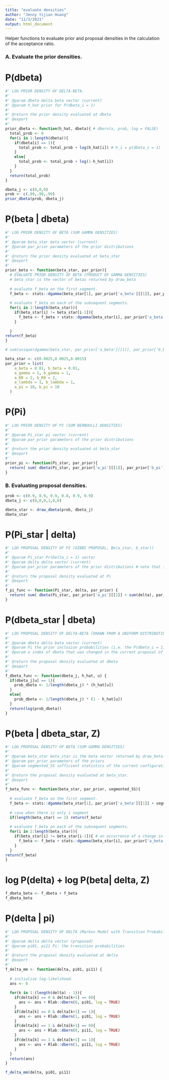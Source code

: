 ```yaml
---
title: "evaluate densities"
author: "Jenny Yijian Huang"
date: "11/3/2021"
output: html_document
---
```

Helper functions to evaluate prior and proposal densities in the calculation of the acceptance ratio.

### A. Evaluate the prior densities.

# P(dbeta)
```r
#' LOG PRIOR DENSITY OF DELTA-BETA.
#'
#' @param dbeta delta beta vector (current)
#' @param h_hat prior for P(dbeta_i = 1)
#'
#' @return the prior density evaluated at dbeta
#' @export
#'
prior_dbeta <- function(h_hat, dbeta){ # dbern(x, prob, log = FALSE)
  total_prob <- 0
  for(i in 1:length(dbeta)){
    if(dbeta[i] == 1){
      total_prob <- total_prob + log(h_hat[i]) # h_i = p(dbeta_i = 1)
    }
    else{
      total_prob <- total_prob + log(1-h_hat[i])
    }
  }
  return(total_prob)
}
```

```r
dbeta_j <- c(0,0,0)
prob <- c(.99,.99,.99)
prior_dbeta(prob, dbeta_j)
```

# P(beta | dbeta)
```r
#' LOG PRIOR DENSITY OF BETA (SUM GAMMA DENSITIES)
#'
#' @param beta_star beta vector (current)
#' @param par_prior parameters of the prior distributions
#'
#' @return the prior density evaluated at beta_star
#' @export
#'
prior_beta <- function(beta_star, par_prior){
  # EVALUATE PRIOR DENSITY OF BETA (PRODUCT OF GAMMA DENSITIES)
  # beta_star is the vector of betas returned by draw_beta
  
  # evaluate f_beta on the first segment. 
  f_beta <- stats::dgamma(beta_star[1], par_prior['a_beta'][[1]], par_prior['b_beta'][[1]], log = TRUE)
  
  # evaluate f_beta on each of the subsequent segments.
  for(i in 2:length(beta_star)){
    if(beta_star[i] != beta_star[i-1]){
      f_beta <- f_beta + stats::dgamma(beta_star[i], par_prior['a_beta'][[1]], par_prior['b_beta'][[1]], log = TRUE)
    }
    
  }
return(f_beta)
}

# sum(unique(dgamma(beta_star, par_prior['a_beta'][[1]], par_prior['b_beta'][[1]], log = TRUE)))
```

```r
beta_star <- c(0.0025,0.0025,0.0015)
par_prior = list(
    a_beta = 0.01, b_beta = 0.01,
    a_gamma = 1, b_gamma = 1,
    a_R0 = 2, b_R0 = 2,
    a_lambda = 1, b_lambda = 1,
    a_pi = 10, b_pi = 10
  )
```

# P(Pi)
```r
#' LOG PRIOR DENSITY OF PI (SUM BERNOULLI DENSITIES)
#'
#' @param Pi_star pi vector (current)
#' @param par_prior parameters of the prior distributions
#'
#' @return the prior density evaluated at beta_star
#' @export
#'
prior_pi <- function(Pi_star, par_prior){
  return( sum( dbeta(Pi_star, par_prior['a_pi'][[1]], par_prior['b_pi'][[1]], log = TRUE) ) ) # sum of vector components.
}
```



### B. Evaluating proposal densities.

```r
prob <- c(0.9, 0.9, 0.9, 0.8, 0.9, 0.9)
dbeta_j <- c(0,0,0,1,0,0)

dbeta_star <- draw_dbeta(prob, dbeta_j)
dbeta_star
```

# P(Pi_star | delta)
```r
#' LOG PROPOSAL DENSITY OF PI (GIBBS PROPOSAL, Be(a_star, b_star))
#'
#' @param Pi_star Pr(Delta_i = 1) vector
#' @param delta delta vector (current)
#' @param par_prior parameters of the prior distributions # note that if the prior > length(delta), then the prior is stronger than the data.
#'
#' @return the proposal density evaluated at Pi
#' @export
#'
f_pi_func <- function(Pi_star, delta, par_prior) {
  return( sum( dbeta(Pi_star, par_prior['a_pi'][[1]] + sum(delta), par_prior['b_pi'][[1]] + (length(delta) - sum(delta)), log = TRUE) ) )
}
```


# P(dbeta_star | dbeta)
```r
#' LOG PROPOSAL DENSITY OF DELTA-BETA (DRAWN FROM A UNIFORM DISTRIBUTION THEN DRAWN FROM A BERNOULLI(H_HAT))
#'
#' @param dbeta delta beta vector (current)
#' @param Pi the prior inclusion probabilities (i.e. the P(dbeta_i = 1))
#' @param u index of dbeta that was changed in the current proposal of dbeta_star.
#'
#' @return the proposal density evaluated at dbeta
#' @export
#'
f_dbeta_func <- function(dbeta_j, h_hat, u) {
  if(dbeta_j[u] == 1){
    prob_dbeta <- 1/length(dbeta_j) * (h_hat[u])
  }
  else{
    prob_dbeta <- 1/length(dbeta_j) * (1 - h_hat[u])
  }
  return(log(prob_dbeta))
}
```


# P(beta | dbeta_star, Z)
```r
#' LOG PROPOSAL DENSITY OF BETA (SUM GAMMA DENSITIES)
#'
#' @param beta_star beta_star is the beta vector returned by draw_beta.
#' @param par_prior parameters of the priors
#' @param segmented_SS sufficient statistics of the current configuration of latent data
#'
#' @return the proposal density evaluated at beta_star.
#' @export
#'
f_beta_func <- function(beta_star, par_prior, segmented_SS){
  
  # evaluate f_beta on the first segment. 
  f_beta <- stats::dgamma(beta_star[1], par_prior['a_beta'][[1]] + segmented_SS[[1]]$n_T, par_prior['b_beta'][[1]] + segmented_SS[[1]]$integral_SI, log = TRUE)
  
  # case when there is only 1 segment
  if(length(beta_star) == 1) return(f_beta)
  
  # evaluate f_beta on each of the subsequent segments.
  for(i in 2:length(beta_star)){
    if(beta_star[i] != beta_star[i-1]){ # an occurrence of a change in the beta vector.
      f_beta <- f_beta + stats::dgamma(beta_star[i], par_prior['a_beta'][[1]] + segmented_SS[[i]]$n_T, par_prior['b_beta'][[1]] + segmented_SS[[i]]$integral_SI, log = TRUE)
    }
  }
return(f_beta)
}
```


# log P(delta) + log P(beta| delta, Z)
```r
f_dbeta_beta <- f_dbeta + f_beta
f_dbeta_beta
```

# P(delta | pi)
```r
#' LOG PROPOSAL DENSITY OF DELTA (Markov Model with Transition Probabilities Pi)
#'
#' @param delta delta vector (proposed)
#' @param pi01, pi11 Pi: the transition probabilities 
#'
#' @return the proposal density evaluated at delta
#' @export
#'
f_delta_mm <- function(delta, pi01, pi11) {
  
  # initialize log-likelihood.
  ans <- 0
  
  for(k in 1:(length(delta) - 1)){
    if(delta[k] == 0 & delta[k+1] == 0){
      ans <- ans + Rlab::dbern(0, pi01, log = TRUE)
    }
    if(delta[k] == 0 & delta[k+1] == 1){
      ans <- ans + Rlab::dbern(1, pi01, log = TRUE)
    }
    if(delta[k] == 1 & delta[k+1] == 0){
      ans <- ans + Rlab::dbern(0, pi11, log = TRUE)
    }
    if(delta[k] == 1 & delta[k+1] == 1){
      ans <- ans + Rlab::dbern(1, pi11, log = TRUE)
    }
  }
  return(ans)
}
```

```r
f_delta_mm(delta, pi01, pi11)
```


